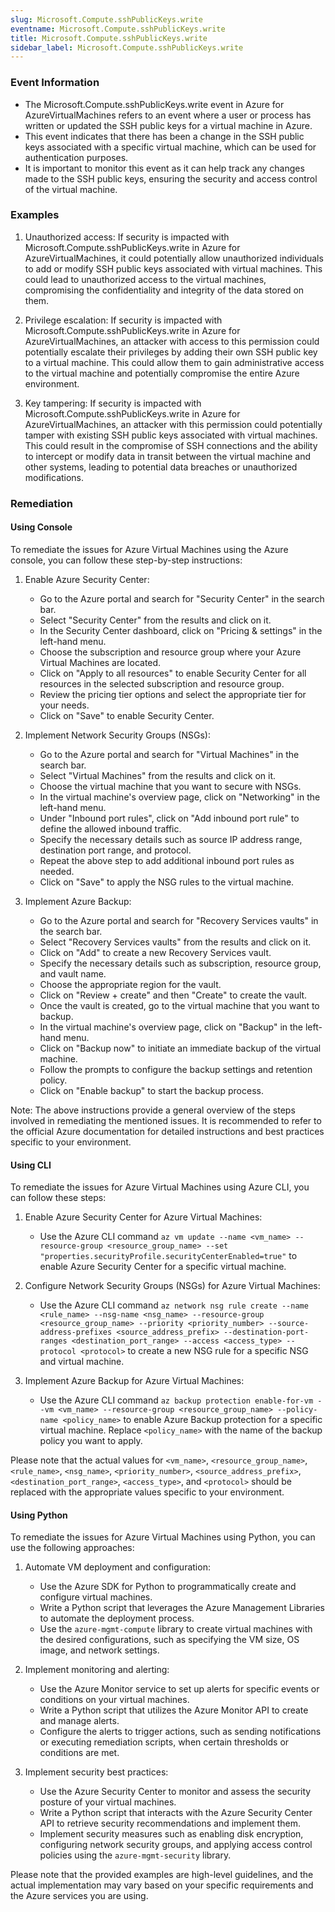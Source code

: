 ```yaml
--- 
slug: Microsoft.Compute.sshPublicKeys.write
eventname: Microsoft.Compute.sshPublicKeys.write
title: Microsoft.Compute.sshPublicKeys.write
sidebar_label: Microsoft.Compute.sshPublicKeys.write
---
```

                       
### Event Information

- The Microsoft.Compute.sshPublicKeys.write event in Azure for AzureVirtualMachines refers to an event where a user or process has written or updated the SSH public keys for a virtual machine in Azure.
- This event indicates that there has been a change in the SSH public keys associated with a specific virtual machine, which can be used for authentication purposes.
- It is important to monitor this event as it can help track any changes made to the SSH public keys, ensuring the security and access control of the virtual machine.


### Examples

1. Unauthorized access: If security is impacted with Microsoft.Compute.sshPublicKeys.write in Azure for AzureVirtualMachines, it could potentially allow unauthorized individuals to add or modify SSH public keys associated with virtual machines. This could lead to unauthorized access to the virtual machines, compromising the confidentiality and integrity of the data stored on them.

2. Privilege escalation: If security is impacted with Microsoft.Compute.sshPublicKeys.write in Azure for AzureVirtualMachines, an attacker with access to this permission could potentially escalate their privileges by adding their own SSH public key to a virtual machine. This could allow them to gain administrative access to the virtual machine and potentially compromise the entire Azure environment.

3. Key tampering: If security is impacted with Microsoft.Compute.sshPublicKeys.write in Azure for AzureVirtualMachines, an attacker with this permission could potentially tamper with existing SSH public keys associated with virtual machines. This could result in the compromise of SSH connections and the ability to intercept or modify data in transit between the virtual machine and other systems, leading to potential data breaches or unauthorized modifications.

### Remediation

#### Using Console

To remediate the issues for Azure Virtual Machines using the Azure console, you can follow these step-by-step instructions:

1. Enable Azure Security Center:
   - Go to the Azure portal and search for "Security Center" in the search bar.
   - Select "Security Center" from the results and click on it.
   - In the Security Center dashboard, click on "Pricing & settings" in the left-hand menu.
   - Choose the subscription and resource group where your Azure Virtual Machines are located.
   - Click on "Apply to all resources" to enable Security Center for all resources in the selected subscription and resource group.
   - Review the pricing tier options and select the appropriate tier for your needs.
   - Click on "Save" to enable Security Center.

2. Implement Network Security Groups (NSGs):
   - Go to the Azure portal and search for "Virtual Machines" in the search bar.
   - Select "Virtual Machines" from the results and click on it.
   - Choose the virtual machine that you want to secure with NSGs.
   - In the virtual machine's overview page, click on "Networking" in the left-hand menu.
   - Under "Inbound port rules", click on "Add inbound port rule" to define the allowed inbound traffic.
   - Specify the necessary details such as source IP address range, destination port range, and protocol.
   - Repeat the above step to add additional inbound port rules as needed.
   - Click on "Save" to apply the NSG rules to the virtual machine.

3. Implement Azure Backup:
   - Go to the Azure portal and search for "Recovery Services vaults" in the search bar.
   - Select "Recovery Services vaults" from the results and click on it.
   - Click on "Add" to create a new Recovery Services vault.
   - Specify the necessary details such as subscription, resource group, and vault name.
   - Choose the appropriate region for the vault.
   - Click on "Review + create" and then "Create" to create the vault.
   - Once the vault is created, go to the virtual machine that you want to backup.
   - In the virtual machine's overview page, click on "Backup" in the left-hand menu.
   - Click on "Backup now" to initiate an immediate backup of the virtual machine.
   - Follow the prompts to configure the backup settings and retention policy.
   - Click on "Enable backup" to start the backup process.

Note: The above instructions provide a general overview of the steps involved in remediating the mentioned issues. It is recommended to refer to the official Azure documentation for detailed instructions and best practices specific to your environment.

#### Using CLI

To remediate the issues for Azure Virtual Machines using Azure CLI, you can follow these steps:

1. Enable Azure Security Center for Azure Virtual Machines:
   - Use the Azure CLI command `az vm update --name <vm_name> --resource-group <resource_group_name> --set "properties.securityProfile.securityCenterEnabled=true"` to enable Azure Security Center for a specific virtual machine.

2. Configure Network Security Groups (NSGs) for Azure Virtual Machines:
   - Use the Azure CLI command `az network nsg rule create --name <rule_name> --nsg-name <nsg_name> --resource-group <resource_group_name> --priority <priority_number> --source-address-prefixes <source_address_prefix> --destination-port-ranges <destination_port_range> --access <access_type> --protocol <protocol>` to create a new NSG rule for a specific NSG and virtual machine.

3. Implement Azure Backup for Azure Virtual Machines:
   - Use the Azure CLI command `az backup protection enable-for-vm --vm <vm_name> --resource-group <resource_group_name> --policy-name <policy_name>` to enable Azure Backup protection for a specific virtual machine. Replace `<policy_name>` with the name of the backup policy you want to apply.

Please note that the actual values for `<vm_name>`, `<resource_group_name>`, `<rule_name>`, `<nsg_name>`, `<priority_number>`, `<source_address_prefix>`, `<destination_port_range>`, `<access_type>`, and `<protocol>` should be replaced with the appropriate values specific to your environment.

#### Using Python

To remediate the issues for Azure Virtual Machines using Python, you can use the following approaches:

1. Automate VM deployment and configuration:
   - Use the Azure SDK for Python to programmatically create and configure virtual machines.
   - Write a Python script that leverages the Azure Management Libraries to automate the deployment process.
   - Use the `azure-mgmt-compute` library to create virtual machines with the desired configurations, such as specifying the VM size, OS image, and network settings.

2. Implement monitoring and alerting:
   - Use the Azure Monitor service to set up alerts for specific events or conditions on your virtual machines.
   - Write a Python script that utilizes the Azure Monitor API to create and manage alerts.
   - Configure the alerts to trigger actions, such as sending notifications or executing remediation scripts, when certain thresholds or conditions are met.

3. Implement security best practices:
   - Use the Azure Security Center to monitor and assess the security posture of your virtual machines.
   - Write a Python script that interacts with the Azure Security Center API to retrieve security recommendations and implement them.
   - Implement security measures such as enabling disk encryption, configuring network security groups, and applying access control policies using the `azure-mgmt-security` library.

Please note that the provided examples are high-level guidelines, and the actual implementation may vary based on your specific requirements and the Azure services you are using.


 